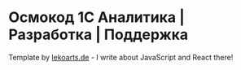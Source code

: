 # Осмокод 1С Аналитика | Разработка | Поддержка

Template by [lekoarts.de](https://www.lekoarts.de?utm_source=cara&utm_medium=Starter) - I write about JavaScript and React there!
